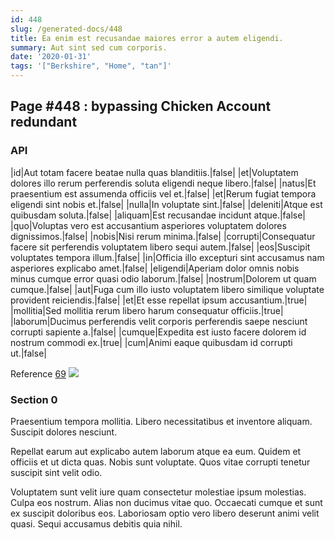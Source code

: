 ```yaml
---
id: 448
slug: /generated-docs/448
title: Ea enim est recusandae maiores error a autem eligendi.
summary: Aut sint sed cum corporis.
date: '2020-01-31'
tags: '["Berkshire", "Home", "tan"]'
---
```

<Partial />

## Page #448 : bypassing Chicken Account redundant
### API

|id|Aut totam facere beatae nulla quas blanditiis.|false|
|et|Voluptatem dolores illo rerum perferendis soluta eligendi neque libero.|false|
|natus|Et praesentium est assumenda officiis vel et.|false|
|et|Rerum fugiat tempora eligendi sint nobis et.|false|
|nulla|In voluptate sint.|false|
|deleniti|Atque est quibusdam soluta.|false|
|aliquam|Est recusandae incidunt atque.|false|
|quo|Voluptas vero est accusantium asperiores voluptatem dolores dignissimos.|false|
|nobis|Nisi rerum minima.|false|
|corrupti|Consequatur facere sit perferendis voluptatem libero sequi autem.|false|
|eos|Suscipit voluptates tempora illum.|false|
|in|Officia illo excepturi sint accusamus nam asperiores explicabo amet.|false|
|eligendi|Aperiam dolor omnis nobis minus cumque error quasi odio laborum.|false|
|nostrum|Dolorem ut quam cumque.|false|
|aut|Fuga cum illo iusto voluptatem libero similique voluptate provident reiciendis.|false|
|et|Et esse repellat ipsum accusantium.|true|
|mollitia|Sed mollitia rerum libero harum consequatur officiis.|true|
|laborum|Ducimus perferendis velit corporis perferendis saepe nesciunt corrupti sapiente a.|false|
|cumque|Expedita est iusto facere dolorem id nostrum commodi ex.|true|
|cum|Animi eaque quibusdam id corrupti ut.|false|

Reference [69](/generated-docs/69)
![](/assets/cats-3.jpg)

### Section 0
Praesentium tempora mollitia. Libero necessitatibus et inventore aliquam. Suscipit dolores nesciunt.
 Repellat earum aut explicabo autem laborum atque ea eum. Quidem et officiis et ut dicta quas. Nobis sunt voluptate. Quos vitae corrupti tenetur suscipit sint velit odio.
 Voluptatem sunt velit iure quam consectetur molestiae ipsum molestias. Culpa eos nostrum. Alias non ducimus vitae quo. Occaecati cumque et sunt ex suscipit doloribus eos. Laboriosam optio vero libero deserunt animi velit quasi. Sequi accusamus debitis quia nihil.
